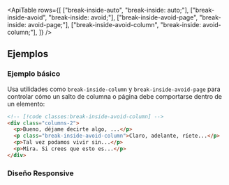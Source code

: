 

<ApiTable
  rows={[
    ["break-inside-auto", "break-inside: auto;"],
    ["break-inside-avoid", "break-inside: avoid;"],
    ["break-inside-avoid-page", "break-inside: avoid-page;"],
    ["break-inside-avoid-column", "break-inside: avoid-column;"],
  ]}
/>

## Ejemplos

### Ejemplo básico

Usa utilidades como `break-inside-column` y `break-inside-avoid-page` para controlar cómo un salto de columna o página debe comportarse dentro de un elemento:

```html
<!-- [!code classes:break-inside-avoid-column] -->
<div class="columns-2">
  <p>Bueno, déjame decirte algo, ...</p>
  <p class="break-inside-avoid-column">Claro, adelante, ríete...</p>
  <p>Tal vez podamos vivir sin...</p>
  <p>Mira. Si crees que esto es...</p>
</div>
```

### Diseño Responsive

<ResponsiveDesign property="break-inside" defaultClass="break-inside-avoid-column" featuredClass="break-inside-auto" />
